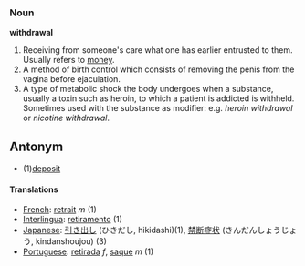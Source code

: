 ===Noun===
'''withdrawal'''

#Receiving from someone's care what one has earlier entrusted to them.  Usually refers to [[money]].
#A method of birth control which consists of removing the penis from the vagina before ejaculation.
#A type of metabolic shock the body undergoes when a substance, usually a toxin such as heroin, to which a patient is addicted is withheld. Sometimes used with the substance as modifier: e.g. <em>heroin withdrawal</em> or <em>nicotine withdrawal</em>.

==Antonym==
*(1)[[deposit]]

====Translations====
*[[French]]: [[retrait]] ''m'' (1)
*[[Interlingua]]: [[retiramento]] (1)
*[[Japanese]]: [[引き出し]] (ひきだし, hikidashi)(1), [[禁断症状]] (きんだんしょうじょう, kindanshoujou) (3)
*[[Portuguese]]: [[retirada]] ''f'', [[saque]] ''m'' (1)